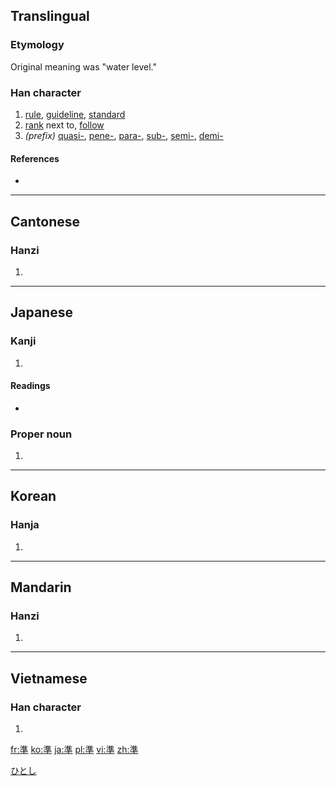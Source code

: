 {{also|准|凖}}
==Translingual==

===Etymology===
{{Han compound|水|隼|c1=s|c2=p|t1=water|ls=psc}}

Original meaning was "water level."

===Han character===
{{Han char|rn=85|rad=水|as=10|sn=13|four=3040<sub>1</sub>|canj=水土十 (EGJ)}}

# [[rule]], [[guideline]], [[standard]]
# [[rank]] next to, [[follow]]
# ''(prefix)'' [[quasi-]], [[pene-]], [[para-]], [[sub-]], [[semi-]], [[demi-]]

====References====
* {{Han ref|kx=0639.240|dkj=17934|dj=1046.150|hdz=31700.050|uh=6E96|ud=28310|bh=B7C7|bd=47047}}

----

==Cantonese==

===Hanzi===
{{yue-hanzi|jyut=|y=jeun2|sim=准}}

# {{defn|lang=yue|sort=水10}}

----

==Japanese==

===Kanji===
{{ja-kanji|grade=5|rs=水10}}

# {{defn|lang=ja|sort=水10}}

====Readings====
* {{ja-readings|on=[[じゅん]] (jun), [[せつ]] (setsu)|kun=[[ひとしい]] (hitoshii), [[みずもり]] (mizumori), [[のり]] (nori)}}

===Proper noun===
{{ja-pos|k|proper|hira=ひとし|rom=Hitoshi}}

# {{given name|male|lang=ja}}

[[Category:Japanese male given names|ひとし]]

----

==Korean==

===Hanja===
{{ko-hanja|hangeul=[[준]], [[절]]|eumhun=|rv=jun, jeol|mr=chun, chŏl|y=cwun, cel}}

# {{defn|lang=ko|sort=水10}}

----

==Mandarin==

===Hanzi===
{{cmn-hanzi|sim=准|pin=[[zhǔn]] ([[zhun3]])|wg=chun<sup>3</sup>}}

# {{defn|lang=cmn|sort=水10}}

----

==Vietnamese==

===Han character===
{{vi-hantu|[[chuẩn]], [[choán]], [[chốn]], [[chủn]], [[trúng]], [[trốn]]|rs=水10}}

# {{defn|lang=vi|sort=水10}}

[[fr:準]]
[[ko:準]]
[[ja:準]]
[[pl:準]]
[[vi:準]]
[[zh:準]]